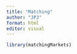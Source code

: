 ---
title: "Matching"
author: "JPJ"
format: html
editor: visual
---

```{r}
library(matchingMarkets)

```